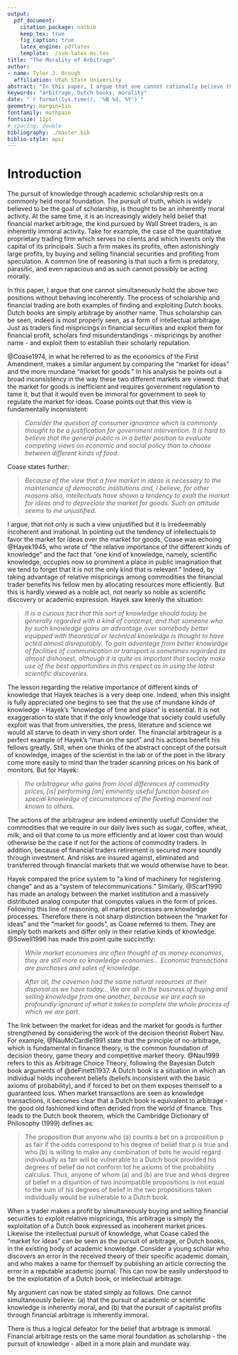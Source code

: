 ---
output: 
  pdf_document:
    citation_package: natbib
    keep_tex: true
    fig_caption: true
    latex_engine: pdflatex
    template: ./svm-latex-ms.tex
title: "The Morality of Arbitrage"
author:
- name: Tyler J. Brough
  affiliation: Utah State University
abstract: "In this paper, I argue that one cannot rationally believe that financial arbitrage is an inherently immoral pursuit, while simultaneously believing that the pursuit of academic knowledge is an inherently moral pursuit. I argue that these two seemingly separate activities are really one and the same. Further those that do hold such contradictory beliefs are behaving incoherently and have a Dutch book made against them."
keywords: "arbitrage, Dutch books, morality"
date: "`r format(Sys.time(), '%B %d, %Y')`"
geometry: margin=1in
fontfamily: mathpazo
fontsize: 11pt
# spacing: double
bibliography: ./master.bib
biblio-style: apsr
---

# Introduction

The pursuit of knowledge through academic scholarship rests on a commonly held moral foundation. The pursuit of truth, which is widely believed to be the goal of scholarship, is thought to be an inherently moral activity. At the same time, it is an increasingly widely held belief that financial market arbitrage, the kind pursued by Wall Street traders, is an inherently immoral activity. Take for example, the case of the quantitative proprietary trading firm which serves no clients and which invests only the capital of its principals. Such a firm makes its profits, often astonishingly large profits, by buying and selling financial securities and profiting from speculation. A common line of reasoning is that such a firm is predatory, parasitic, and even rapacious and as such cannot possibly be acting morally. 

In this paper, I argue that one cannot simultaneously hold the above two positions without behaving incoherently. The process of scholarship and financial trading are both examples of finding and exploiting Dutch books. Dutch books are simply arbitrage by another name. Thus scholarship can be seen, indeed is most properly seen, as a form of intellectual arbitrage. Just as traders find mispricings in financial securities and exploit them for financial profit, scholars find misunderstandings - mispricings by another name - and exploit them to establish their scholarly reputation. 

@Coase1974, in what he referred to as the economics of the First Amendment, makes a similar argument by comparing the "market for ideas" and the more mundane "market for goods." In his analysis he points out a broad inconsistency in the way these two different markets are viewed: that the market for goods is inefficient and requires government regulation to tame it, but that it would even be immoral for government to seek to regulate the market for ideas. Coase points out that this view is fundamentally inconsistent:

> _Consider the question of consumer ignorance which is commonly thought to be a justification for government intervention. It is hard to believe that the general public is in a better position to evaluate competing views on economic and social policy than to choose between different kinds of food._

Coase states further:

> _Because of the view that a free market in ideas is necessary to the maintenance of democratic institutions and, I believe, for other reasons also, intellectuals have shown a tendency to exalt the market for ideas and to depreciate the market for goods. Such an attitude seems to me unjustified._

I argue, that not only is such a view unjustified but it is irredeemably incoherent and irrational. In pointing out the tendency of intellectuals to favor the market for ideas over the market for goods, Coase was echoing @Hayek1945, who wrote of "the relative importance of the different kinds of knowledge" and the fact that "one kind of knowledge, namely, scientific knowledge, occupies now so prominent a place in public imagination that we tend to forget that it is not the only kind that is relevant." Indeed, by taking advantage of relative mispricings among commodities the financial trader benefits his fellow men by allocating resources more efficiently. But this is hardly viewed as a noble act, not nearly so noble as scientific discovery or academic expression. Hayek saw keenly the situation:

> _It is a curious fact that this sort of knowledge should today be generally regarded with a kind of contempt, and that someone who by such knowledge gains an advantage over somebody better equipped with theoretical or technical knowledge is thought to have acted almost disreputably. To gain advantage from better knowledge of facilities of communication or transport is sometimes regarded as almost dishonest, although it is quite as important that society make use of the best opportunities in this respect as in using the latest scientific discoveries._

The lesson regarding the relative importance of different kinds of knowledge that Hayek teaches is a very deep one. Indeed, when this insight is fully appreciated one begins to see that the use of mundane kinds of knowledge - Hayek's "knowledge of time and place" is essential. It is not exaggeration to state that if the only knowledge that society could usefully exploit was that from universities, the press, literature and science we would all starve to death in very short order. The financial arbitrageur is a perfect example of Hayek's "man on the spot" and his actions benefit his fellows greatly. Still, when one thinks of the abstract concept of the pursuit of knowledge, images of the scientist in the lab or of the poet in the library come more easily to mind than the trader scanning prices on his bank of monitors. But for Hayek:

> _the arbitrageur who gains from local differences of commodity prices, [is] performing [an] eminently useful function based on special knowledge of circumstances of the fleeting moment not known to others._

The actions of the arbitrageur are indeed eminently useful! Consider the commodities that we require in our daily lives such as sugar, coffee, wheat, milk, and oil that come to us more efficiently and at lower cost than would otherwise be the case if not for the actions of commodity traders. In addition, because of financial traders retirement is secured more soundly through investment. And risks are insured against, eliminated and transferred through financial markets that we would otherwise have to bear. 

Hayek compared the price system to "a kind of machinery for registering change" and as a "system of telecommunications." Similarly, @Scarf1990 has made an analogy between the market institution and a massively distributed analog computer that computes values in the form of prices. Following this line of reasoning, all market processes are knowledge processes. Therefore there is not sharp distinction between the "market for ideas" and the "market for goods", as Coase referred to them. They are simply both markets and differ only in their relative kinds of knowledge. @Sowell1996 has made this point quite succinctly:

> _While market economies are often thought of as money economies, they are still more so knowledge economies... Economic transactions are purchases and sales of knowledge._

> _After all, the cavemen had the same natural resources at their disposal as we have today... We are all in the business of buying and selling knowledge from one another, because we are each so profoundly ignorant of what it takes to complete the whole process of which we are part._

The link between the market for ideas and the market for goods is further strengthened by considering the work of the decision theorist Robert Nau. For example, @NauMcCardle1991 state that the principle of no-arbitrage, which is fundamental in finance theory, is the common foundation of decision theory, game theory and competitive market theory. @Nau1999 refers to this as Arbitrage Choice Theory, following the Bayesian Dutch book arguments of @deFinetti1937. A Dutch book is a situation in which an individual holds incoherent beliefs (beliefs inconsistent with the basic axioms of probability), and if forced to bet on them exposes themself to a guaranteed loss. When market transactions are seen as knowledge transactions, it becomes clear that a Dutch book is equivalent to arbitrage - the good old fashioned kind often derided from the world of finance. This leads to the Dutch book theorem, which the Cambridge Dictionary of Philosophy (1999) defines as:

> The proposition that anyone who (a) counts a bet on a proposition p as fair if the odds correspond to his degree of belief that p is true and who (b) is willing to make any combination of bets he would regard individually as fair will be vulnerable to a Dutch book provided his degrees of belief do not conform tot he axioms of the probability calculus. Thus, anyone of whom (a) and (b) are true and whos degree of belief in a disjuntion of two incompatible propositions is not equal to the sum of his degrees of belief in the two propositions taken individually would be vulnerable to a Dutch book.

When a trader makes a profit by simultaneously buying and selling financial securities to exploit relative mispricings, this arbitrage is simply the exploitation of a Dutch book expressed as incoherent market prices. Likewise the intellectual pursuit of knowledge, what Coase called the "market for ideas" can be seen as the pursuit of arbitrage, or Dutch books, in the existing body of academic knowledge. Consider a young scholar who discovers an error in the received theory of their specific academic domain, and who makes a name for themself by publishing an article correcting the error in a reputable academic journal. This can now be easily understood to be the exploitation of a Dutch book, or intellectual arbitrage. 

My argument can now be stated simply as follows. One cannot simultaneously believe: (a) that the pursuit of academic or scientific knowledge is inherently moral, and (b) that the pursuit of capitalist profits through financial arbitrage is inherently immoral.
 
There is thus a logical defeator for the belief that arbitrage is immoral. Financial arbitrage rests on the same moral foundation as scholarship - the pursuit of knowledge - albeit in a more plain and mundate way. 


<!--
# References
\setlength{\parindent}{-0.2in}
\setlength{\leftskip}{0.2in}
\setlength{\parskip}{8pt}
\vspace*{-0.2in}
\noindent
-->
